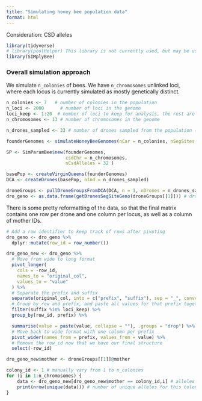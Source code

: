 ```yaml
---
title: "Simulating honey bee population data"
format: html
---
```


Consideration: CSD alleles


```r
library(tidyverse)
# library(poolHelper) This library is not currently used, but may be used in the future to simulate more realistic pool sequencing data
library(SIMplyBee)
```

### Overall simulation approach

We simulate `n_colonies` of bees. We have `n_chromosomes` unlinked loci, where each locus is currently simulated as mostly genetically distinct.

```r
n_colonies <- 7   # number of colonies in the population 
n_loci <- 2000      # number of loci in the genome 
loci_keep <- 1:20  # number of loci to keep for analysis, the rest are discarded
n_chromosomes <- 13 # number of chromosomes in the genome

n_drones_sampled <- 33 # number of drones sampled from the population (without replacement)

founderGenomes <- simulateHoneyBeeGenomes(nCar = n_colonies, nSegSites = n_loci, nChr = n_chromosomes, recRate = 0) # assuming no recombination, each locus is unlinked

SP <- SimParamBee$new(founderGenomes, 
                      csdChr = n_chromosomes, 
                      nCsdAlleles = 32 )

basePop <- createVirginQueens(founderGenomes)
DCA <- createDrones(basePop, nInd = n_drones_sampled)

droneGroups <- pullDroneGroupsFromDCA(DCA, n = 1, nDrones = n_drones_sampled)
dro_geno <- as.data.frame(getDronesSegSiteGeno(droneGroups[[1]])) # drones in rows, loci in columns
```

There is some pretty reformatting of the data, so that the final matrix contains one row per drone and one column per locus, as well as a column of mother IDs.

```r
# Add a row identifier to keep track of rows after pivoting
dro_geno <- dro_geno %>%
  dplyr::mutate(row_id = row_number())

dro_geno_new <- dro_geno %>%
  # Move from wide to long format
  pivot_longer(
    cols = -row_id, 
    names_to = "original_col", 
    values_to = "value"
  ) %>%
  # Separate the prefix and suffix
  separate(original_col, into = c("prefix", "suffix"), sep = "_", convert = TRUE) %>%
  # Group by row and prefix, and paste all values for that prefix together
  filter(suffix %in% loci_keep) %>%
  group_by(row_id, prefix) %>%

  summarise(value = paste(value, collapse = ""), .groups = "drop") %>%
  # Move back to wide format with one column per prefix
  pivot_wider(names_from = prefix, values_from = value) %>%
  # Remove the row_id now that we have our final structure
  select(-row_id)

dro_geno_new$mother <- droneGroups[[1]]@mother 
```

```r
colony_id <- 1 # manually vary from 1 to n_colonies
for (i in 1:n_chromosomes) {
    data <- dro_geno_new[dro_geno_new$mother == colony_id,i] # alleles at locus i from one colony
    print(nrow(unique(data))) # number of unique alleles for this colony at locus (chromosome) i
}
 

```